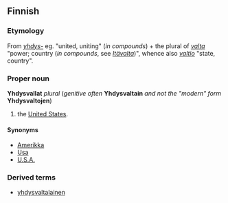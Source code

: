 ==Finnish==

===Etymology===

From ''[[yhdys-]]'' eg. "united, uniting" (''in compounds'') + the plural of ''[[valta]]'' "power; country (''in compounds'', see ''[[Itävalta]]'')", whence also ''[[valtio]]'' "state, country".

===Proper noun===
'''Yhdysvallat''' ''plural'' (''genitive often'' '''Yhdysvaltain''' ''and not the "modern" form'' '''Yhdysvaltojen''')

# the [[United States]].

====Synonyms====
*[[Amerikka]]
*[[Usa]]
*[[U.S.A.]]

===Derived terms===
*[[yhdysvaltalainen]]